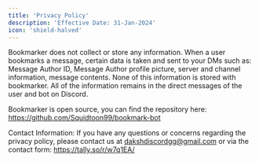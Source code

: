 ```yaml
---
title: 'Privacy Policy'
description: 'Effective Date: 31-Jan-2024'
icon: 'shield-halved'
---
```


Bookmarker does not collect or store any information. When a user bookmarks a message, certain data is taken and sent to your DMs such as: Message Author ID, Message Author profile picture, server and channel information, message contents. None of this information is stored with bookmarker. All of the information remains in the direct messages of the user and bot on Discord.

Bookmarker is open source, you can find the repository here: https://github.com/Squidtoon99/bookmark-bot

Contact Information: If you have any questions or concerns regarding the privacy policy, please contact us at dakshdiscordgg@gmail.com or via the contact form: https://tally.so/r/w7q1EA/